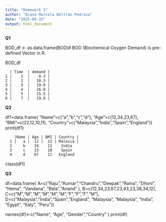 ```yaml
---
title: "Homework 2"
author: "Diana Marcela Beltrán Pedroza"
date: "2025-09-15"
output: html_document
---
```

**Q1**

BOD_df <- as.data.frame(BOD)# BOD (Biochemical Oxygen Demand) is pre-defined Vector in R.

BOD_df


      | Time  | demand |
    1 |    1  |    8.3 |
    2 |    2  |   10.3 |
    3 |    3  |   19.0 |
    4 |    4  |   16.0 | 
    5 |    5  |   15.5 |
    6 |    7  |   19.8 |

**Q2**

df1=data.frame(
 "Name"=c("a","b","c","d"),
 "Age"=c(12,34,23,67), 
 "BMI"=c(22,12,10,11),
 "Country"=c("Malaysia","India","Spain","England"))
print(df1)

        |Name | Age | BMI | Country |
      1 |   a |  12 |  22 | Malasia | 
      2     b    34    12    India
      3     c    23    10    Spain 
      4     d    67    11   England 
class(df1)

**Q3**

df=data.frame(
  A=c("Raju","Kumar","Chandru","Deepak","Raina", "Dhoni", "Hema", "Vandana", "Bela","Anand" ),
  B=c(12,34,23,67,23,43,23,38,34,12),
  C=c("M","M","M","M","M","M","F","F","F","M"),
  D=c("Malaysia","India","Spain","England", "Malaysia", "Malaysia", "India", "Egypt", "Italy", "Peru"))
  
names(df)<-c("Name", "Age", "Gender","Country" )
print(df)

